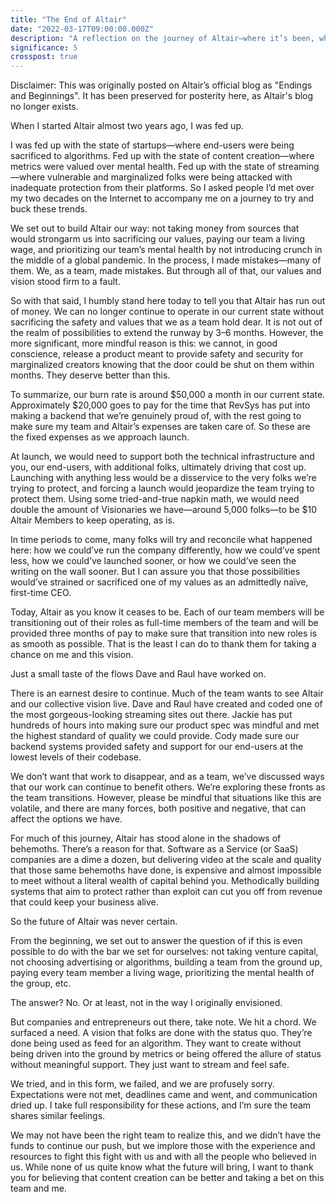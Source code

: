 ```yaml
---
title: "The End of Altair"
date: "2022-03-17T09:00:00.000Z"
description: "A reflection on the journey of Altair—where it’s been, what I’ve learned, and what’s next."
significance: 5
crosspost: true
---
```


Disclaimer: This was originally posted on Altair’s official blog as "Endings and Beginnings". It has been preserved for posterity here, as Altair's blog no longer exists.

When I started Altair almost two years ago, I was fed up.

I was fed up with the state of startups—where end-users were being sacrificed to algorithms. Fed up with the state of content creation—where metrics were valued over mental health. Fed up with the state of streaming—where vulnerable and marginalized folks were being attacked with inadequate protection from their platforms. So I asked people I’d met over my two decades on the Internet to accompany me on a journey to try and buck these trends.

We set out to build Altair our way: not taking money from sources that would strongarm us into sacrificing our values, paying our team a living wage, and prioritizing our team’s mental health by not introducing crunch in the middle of a global pandemic. In the process, I made mistakes—many of them. We, as a team, made mistakes. But through all of that, our values and vision stood firm to a fault.

So with that said, I humbly stand here today to tell you that Altair has run out of money. We can no longer continue to operate in our current state without sacrificing the safety and values that we as a team hold dear. It is not out of the realm of possibilities to extend the runway by 3–6 months. However, the more significant, more mindful reason is this: we cannot, in good conscience, release a product meant to provide safety and security for marginalized creators knowing that the door could be shut on them within months. They deserve better than this.

To summarize, our burn rate is around $50,000 a month in our current state. Approximately $20,000 goes to pay for the time that RevSys has put into making a backend that we’re genuinely proud of, with the rest going to make sure my team and Altair’s expenses are taken care of. So these are the fixed expenses as we approach launch.

At launch, we would need to support both the technical infrastructure and you, our end-users, with additional folks, ultimately driving that cost up. Launching with anything less would be a disservice to the very folks we’re trying to protect, and forcing a launch would jeopardize the team trying to protect them. Using some tried-and-true napkin math, we would need double the amount of Visionaries we have—around 5,000 folks—to be $10 Altair Members to keep operating, as is.

In time periods to come, many folks will try and reconcile what happened here: how we could’ve run the company differently, how we could’ve spent less, how we could’ve launched sooner, or how we could’ve seen the writing on the wall sooner. But I can assure you that those possibilities would’ve strained or sacrificed one of my values as an admittedly naïve, first-time CEO.

Today, Altair as you know it ceases to be. Each of our team members will be transitioning out of their roles as full-time members of the team and will be provided three months of pay to make sure that transition into new roles is as smooth as possible. That is the least I can do to thank them for taking a chance on me and this vision.

Just a small taste of the flows Dave and Raul have worked on.

There is an earnest desire to continue. Much of the team wants to see Altair and our collective vision live. Dave and Raul have created and coded one of the most gorgeous-looking streaming sites out there. Jackie has put hundreds of hours into making sure our product spec was mindful and met the highest standard of quality we could provide. Cody made sure our backend systems provided safety and support for our end-users at the lowest levels of their codebase.

We don’t want that work to disappear, and as a team, we’ve discussed ways that our work can continue to benefit others. We’re exploring these fronts as the team transitions. However, please be mindful that situations like this are volatile, and there are many forces, both positive and negative, that can affect the options we have.

For much of this journey, Altair has stood alone in the shadows of behemoths. There’s a reason for that. Software as a Service (or SaaS) companies are a dime a dozen, but delivering video at the scale and quality that those same behemoths have done, is expensive and almost impossible to meet without a literal wealth of capital behind you. Methodically building systems that aim to protect rather than exploit can cut you off from revenue that could keep your business alive.

So the future of Altair was never certain.

From the beginning, we set out to answer the question of if this is even possible to do with the bar we set for ourselves: not taking venture capital, not choosing advertising or algorithms, building a team from the ground up, paying every team member a living wage, prioritizing the mental health of the group, etc.

The answer? No. Or at least, not in the way I originally envisioned.

But companies and entrepreneurs out there, take note. We hit a chord. We surfaced a need. A vision that folks are done with the status quo. They’re done being used as feed for an algorithm. They want to create without being driven into the ground by metrics or being offered the allure of status without meaningful support. They just want to stream and feel safe.

We tried, and in this form, we failed, and we are profusely sorry. Expectations were not met, deadlines came and went, and communication dried up. I take full responsibility for these actions, and I’m sure the team shares similar feelings.

We may not have been the right team to realize this, and we didn’t have the funds to continue our push, but we implore those with the experience and resources to fight this fight with us and with all the people who believed in us. While none of us quite know what the future will bring, I want to thank you for believing that content creation can be better and taking a bet on this team and me.
